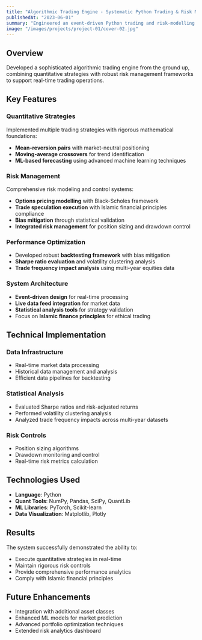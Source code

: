 ```yaml
---
title: "Algorithmic Trading Engine - Systematic Python Trading & Risk Modelling System"
publishedAt: "2023-06-01"
summary: "Engineered an event-driven Python trading and risk-modelling engine supporting live data feeds, backtesting, and statistical analysis."
image: "/images/projects/project-01/cover-02.jpg"
---
```


## Overview

Developed a sophisticated algorithmic trading engine from the ground up, combining quantitative strategies with robust risk management frameworks to support real-time trading operations.

## Key Features

### Quantitative Strategies

Implemented multiple trading strategies with rigorous mathematical foundations:

- **Mean-reversion pairs** with market-neutral positioning
- **Moving-average crossovers** for trend identification
- **ML-based forecasting** using advanced machine learning techniques

### Risk Management

Comprehensive risk modeling and control systems:

- **Options pricing modelling** with Black-Scholes framework
- **Trade speculation execution** with Islamic financial principles compliance
- **Bias mitigation** through statistical validation
- **Integrated risk management** for position sizing and drawdown control

### Performance Optimization

- Developed robust **backtesting framework** with bias mitigation
- **Sharpe ratio evaluation** and volatility clustering analysis
- **Trade frequency impact analysis** using multi-year equities data

### System Architecture

- **Event-driven design** for real-time processing
- **Live data feed integration** for market data
- **Statistical analysis tools** for strategy validation
- Focus on **Islamic finance principles** for ethical trading

## Technical Implementation

### Data Infrastructure
- Real-time market data processing
- Historical data management and analysis
- Efficient data pipelines for backtesting

### Statistical Analysis
- Evaluated Sharpe ratios and risk-adjusted returns
- Performed volatility clustering analysis
- Analyzed trade frequency impacts across multi-year datasets

### Risk Controls
- Position sizing algorithms
- Drawdown monitoring and control
- Real-time risk metrics calculation

## Technologies Used

- **Language**: Python
- **Quant Tools**: NumPy, Pandas, SciPy, QuantLib
- **ML Libraries**: PyTorch, Scikit-learn
- **Data Visualization**: Matplotlib, Plotly

## Results

The system successfully demonstrated the ability to:
- Execute quantitative strategies in real-time
- Maintain rigorous risk controls
- Provide comprehensive performance analytics
- Comply with Islamic financial principles

## Future Enhancements

- Integration with additional asset classes
- Enhanced ML models for market prediction
- Advanced portfolio optimization techniques
- Extended risk analytics dashboard
